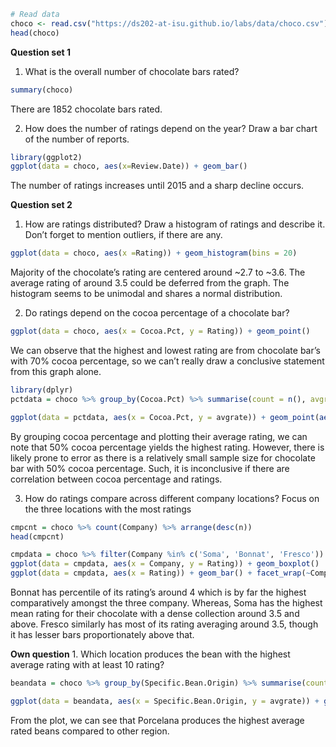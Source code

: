 ```r
# Read data
choco <- read.csv("https://ds202-at-isu.github.io/labs/data/choco.csv")
head(choco)
```

**Question set 1**

1. What is the overall number of chocolate bars rated?
```r
summary(choco)
```

There are 1852 chocolate bars rated.

2. How does the number of ratings depend on the year? Draw a bar chart of the number of reports.
```r
library(ggplot2)
ggplot(data = choco, aes(x=Review.Date)) + geom_bar()
```

The number of ratings increases until 2015 and a sharp decline occurs.

**Question set 2**

1. How are ratings distributed? Draw a histogram of ratings and describe it. Don’t forget to mention outliers, if there are any.
```r
ggplot(data = choco, aes(x =Rating)) + geom_histogram(bins = 20)
```

Majority of the chocolate's rating are centered around ~2.7 to ~3.6. The average rating of around 3.5 could be deferred from the graph. The histogram seems to be unimodal and shares a normal distribution.

2. Do ratings depend on the cocoa percentage of a chocolate bar?
```r
ggplot(data = choco, aes(x = Cocoa.Pct, y = Rating)) + geom_point()
```

We can observe that the highest and lowest rating are from chocolate bar's with 70% cocoa percentage, so we can't really draw a conclusive statement from this graph alone.

```r
library(dplyr)
pctdata = choco %>% group_by(Cocoa.Pct) %>% summarise(count = n(), avgrate = mean(Rating))

ggplot(data = pctdata, aes(x = Cocoa.Pct, y = avgrate)) + geom_point(aes(size = count))
```

By grouping cocoa percentage and plotting their average rating, we can note that 50% cocoa percentage yields the highest rating. However, there is likely prone to error as there is a relatively small sample size for chocolate bar with 50% cocoa percentage. Such, it is inconclusive if there are correlation between cocoa percentage and ratings.

3. How do ratings compare across different company locations? Focus on the three locations with the most ratings
```r
cmpcnt = choco %>% count(Company) %>% arrange(desc(n))
head(cmpcnt)

cmpdata = choco %>% filter(Company %in% c('Soma', 'Bonnat', 'Fresco'))
ggplot(data = cmpdata, aes(x = Company, y = Rating)) + geom_boxplot()
ggplot(data = cmpdata, aes(x = Rating)) + geom_bar() + facet_wrap(~Company)
```

Bonnat has percentile of its rating's around 4 which is by far the highest comparatively amongst the three company. Whereas, Soma has the highest mean rating for their chocolate with a dense collection around 3.5 and above. Fresco similarly has most of its rating averaging around 3.5, though it has lesser bars proportionately above that.

**Own question**
1. Which location produces the bean with the highest average rating with at least 10 rating?
```r
beandata = choco %>% group_by(Specific.Bean.Origin) %>% summarise(count = n(), avgrate = mean(Rating)) %>% filter(count >= 10)

ggplot(data = beandata, aes(x = Specific.Bean.Origin, y = avgrate)) + geom_point(aes(size = count, color = Specific.Bean.Origin), show.legend = FALSE) + coord_flip()
```

From the plot, we can see that Porcelana produces the highest average rated beans compared to other region.
